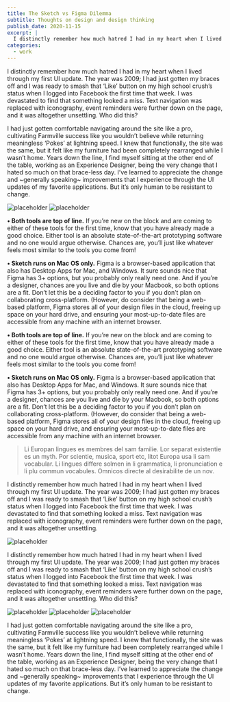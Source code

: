 ```yaml
---
title: The Sketch vs Figma Dilemma
subtitle: Thoughts on design and design thinking
publish_date: 2020-11-15
excerpt: |
  I distinctly remember how much hatred I had in my heart when I lived through my first UI update.
categories: 
  - work
---
```



I distinctly remember how much hatred I had in my heart when I lived through my first UI update. The year was 2009; I had just gotten my braces off and I was ready to smash that ‘Like’ button on my high school crush’s status when I logged into Facebook the first time that week. I was devastated to find that something looked a miss. Text navigation was replaced with iconography, event reminders were further down on the page, and it was altogether unsettling. Who did this? 

I had just gotten comfortable navigating around the site like a pro, cultivating Farmville success like you wouldn’t believe while returning meaningless ‘Pokes’ at lightning speed. I knew that functionally, the site was the same, but it felt like my furniture had been completely rearranged while I wasn’t home.
Years down the line, I find myself sitting at the other end of the table, working as an Experience Designer, being the very change that I hated so much on that brace-less day. I’ve learned to appreciate the change and ~generally speaking~ improvements that I experience through the UI updates of my favorite applications. But it’s only human to be resistant to change.

<div className="mb-8 max-w-4xl mx-auto">
  <ImageSet columns={2}>
    <img src="https://placekitten.com/800/600" alt="placeholder"/>
    <img src="https://placekitten.com/800/599" alt="placeholder"/>
  </ImageSet>
</div>

**• Both tools are top of line.** If you’re new on the block and are coming to either of these tools for the first time, know that you have already made a good choice. Either tool is an absolute state-of-the-art prototyping software and no one would argue otherwise. Chances are, you’ll just like whatever feels most similar to the tools you come from!

**• Sketch runs on Mac OS only.** Figma is a browser-based application that also has Desktop Apps for Mac, and Windows. It sure sounds nice that Figma has 3+ options, but you probably only really need one. And if you’re a designer, chances are you live and die by your Macbook, so both options are a fit. Don’t let this be a deciding factor to you if you don’t plan on collaborating cross-platform. (However, do consider that being a web-based platform, Figma stores all of your design files in the cloud, freeing up space on your hard drive, and ensuring your most-up-to-date files are accessible from any machine with an internet browser.

**• Both tools are top of line.** If you’re new on the block and are coming to either of these tools for the first time, know that you have already made a good choice. Either tool is an absolute state-of-the-art prototyping software and no one would argue otherwise. Chances are, you’ll just like whatever feels most similar to the tools you come from!

**• Sketch runs on Mac OS only.** Figma is a browser-based application that also has Desktop Apps for Mac, and Windows. It sure sounds nice that Figma has 3+ options, but you probably only really need one. And if you’re a designer, chances are you live and die by your Macbook, so both options are a fit. Don’t let this be a deciding factor to you if you don’t plan on collaborating cross-platform. (However, do consider that being a web-based platform, Figma stores all of your design files in the cloud, freeing up space on your hard drive, and ensuring your most-up-to-date files are accessible from any machine with an internet browser.

> Li Europan lingues es membres del sam familie. Lor separat existentie es un myth. Por scientie, musica, sport etc, litot Europa usa li sam vocabular. Li lingues differe solmen in li grammatica, li pronunciation e li plu commun vocabules. Omnicos directe al desirabilite de un nov.

I distinctly remember how much hatred I had in my heart when I lived through my first UI update. The year was 2009; I had just gotten my braces off and I was ready to smash that ‘Like’ button on my high school crush’s status when I logged into Facebook the first time that week. I was devastated to find that something looked a miss. Text navigation was replaced with iconography, event reminders were further down on the page, and it was altogether unsettling. 

<div className="mb-8 max-w-4xl mx-auto">
<ImageSet columns={1}>
  <img src="https://placekitten.com/1200/800" alt="placeholder"/>
</ImageSet>
</div>

I distinctly remember how much hatred I had in my heart when I lived through my first UI update. The year was 2009; I had just gotten my braces off and I was ready to smash that ‘Like’ button on my high school crush’s status when I logged into Facebook the first time that week. I was devastated to find that something looked a miss. Text navigation was replaced with iconography, event reminders were further down on the page, and it was altogether unsettling. Who did this? 

<div className="mb-8 max-w-4xl mx-auto">
  <ImageSet columns={3}>
    <img src="https://placekitten.com/240/380" alt="placeholder"/>
    <img src="https://placekitten.com/240/380" alt="placeholder"/>
    <img src="https://placekitten.com/240/380" alt="placeholder"/>

  </ImageSet>
</div>

I had just gotten comfortable navigating around the site like a pro, cultivating Farmville success like you wouldn’t believe while returning meaningless ‘Pokes’ at lightning speed. I knew that functionally, the site was the same, but it felt like my furniture had been completely rearranged while I wasn’t home.
Years down the line, I find myself sitting at the other end of the table, working as an Experience Designer, being the very change that I hated so much on that brace-less day. I’ve learned to appreciate the change and ~generally speaking~ improvements that I experience through the UI updates of my favorite applications. But it’s only human to be resistant to change. <EndMark />